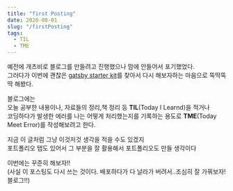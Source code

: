 ```yaml
---
title: "first Posting"
date: 2020-08-01
slug: "/firstPosting"
tags:
  - TIL
  - TME 
---
```


예전에 개츠비로 블로그를 만들려고 진행했으나 맘에 안들어서 포기했었다.<br/>
그러다가 이번에 괜찮은 [gatsby starter kit]()를 찾아서 다시 해보자하는 마음으로 뚝딱뚝딱 해봤다.

블로그에는<br/>
오늘 공부한 내용이나, 자료들의 정리,책 정리 등 **TIL**(Today I Learnd)을 적거나<br/>
코딩하다가 발생한 에러를 나는 어떻게 처리했는지를 기록하는 용도로 **TME**(Today Meet Error)를 작성해보려고 한다.

지금 이 글처럼 그냥 이것저것 생각을 적을 수도 있겠지<br/>
포트폴리오 탭도 있어서 그 부분을 잘 활용해서 포트폴리오도 만들 생각이다

이번에는 꾸준히 해보자!!<br/>
(사실 이 포스팅도 다시 쓰는 것이다. 배포하다가 다 날라가 버려서..조심히 잘 가꿔보자! 블로그!!)